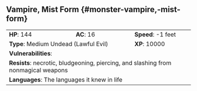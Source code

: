 ## Vampire, Mist Form {#monster-vampire,-mist-form}

```{=html}
<table class="table table-striped">
    <tbody>
        <tr>                    
            <td><b>HP</b>: 144</td>
            <td><b>AC</b>: 16</td>
            <td><b>Speed</b>: -1 feet</td>
        </tr>
        <tr>
            <td colspan="2"><b>Type</b>: Medium Undead (Lawful Evil)</td>
            <td><b>XP</b>: 10000</td>
        </tr>
        <tr>
            <td colspan="3"><b>Vulnerabilities</b>: </td>
        </tr>
        <tr>
            <td colspan="3"><b>Resists</b>: necrotic, bludgeoning, piercing, and slashing from nonmagical weapons</td>
        </tr>
        <tr>
            <td colspan="3"><b>Languages</b>: The languages it knew in life</td>
        </tr>
    </tbody>
</table>
```